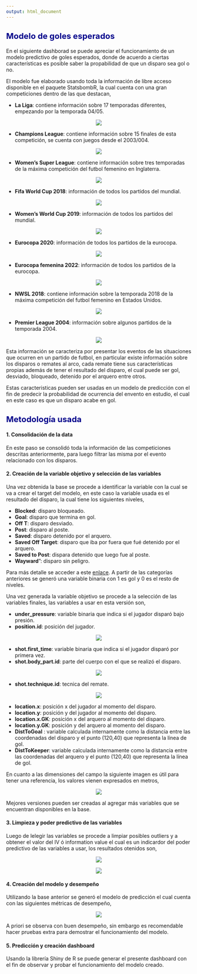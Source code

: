 ```yaml
---
output: html_document
---
```

<style type="text/css">


h2 { /* Header 2 */
    font-size: 22px;
  color: DarkBlue;
}

</style>

## **Modelo de goles esperados**

En el siguiente dashborad se puede apreciar el funcionamiento de un modelo predictivo de goles esperados, donde de acuerdo a ciertas características es posible saber la propabilidad de que un disparo sea gol o no.

El modelo fue elaborado usando toda la información de libre acceso disponible en el paquete StatsbombR, la cual cuenta con una gran competiciones dentro de las que destacan,

* **La Liga**: contiene información sobre 17 temporadas diferentes, empezando por la temporada 04/05.

<p align="center">
  <img src="laliga.png">
</p>

* **Champions League**: contiene información sobre 15 finales de esta competición, se cuenta con juegos desde el 2003/004.

<p align="center">
  <img src="champions.png">
</p>

* **Women's Super League**: contiene información sobre tres temporadas de la máxima competición del futbol femenino en Inglaterra.

<p align="center">
  <img src="wsl.jpg">
</p>

* **Fifa World Cup 2018**: información de todos los partidos del mundial.

<p align="center">
  <img src="wcup18.png">
</p>


* **Women's World Cup 2019**: información de todos los partidos del mundial.

<p align="center">
  <img src="wcup19.png">
</p>

* **Eurocopa 2020**: información de todos los partidos de la eurocopa.

<p align="center">
  <img src="euro20.png">
</p>

* **Eurocopa femenina 2022**: información de todos los partidos de la eurocopa.

<p align="center">
  <img src="euro22.png">
</p>

* **NWSL 2018**: contiene información sobre la temporada 2018 de la máxima competición del futbol femenino en Estados Unidos.

<p align="center">
  <img src="nwsl.jpg">
</p>

* **Premier League 2004**: información sobre algunos partidos de la temporada 2004.


<p align="center">
  <img src="premier.png">
</p>

Esta información se caracteriza por presentar los eventos de las situaciones que ocurren en un partido de futbol, en particular existe información sobre los disparos o remates al arco, cada remate tiene sus características propias además de tener el resultado del disparo, el cual puede ser gol, desviado, bloqueado, detenido por el arquero entre otros.

Estas caracteristicas pueden ser usadas en un modelo de predicción con el fin de predecir la probabilidad de ocurrencia del envento en estudio, el cual en este caso es que un disparo acabe en gol.

## **Metodología usada**

#### **1. Consolidación de la data**

En este paso se consolidó toda la información de las competiciones descritas anteriormente, para luego filtrar las misma por el evento relacionado con los disparos.

#### **2. Creación de la variable objetivo y selección de las variables**

Una vez obtenida la base se procede a identificar la variable con la cual se va a crear el target del modelo, en este caso la variable usada es el resultado del disparo, la cual tiene los siguientes niveles,

* **Blocked**: disparo bloqueado.
* **Goal**: disparo que termina en gol.
* **Off T**: disparo desviado.
* **Post**: disparo al poste.
* **Saved**: disparo detenido por el arquero.
* **Saved Off Target**: disparo que iba por fuera que fué detenido por el arquero.
* **Saved to Post**: dispara detenido que luego fue al poste.
* **Wayward**": disparo sin peligro.

Para más detalle se acceder a este <a href="https://github.com/statsbomb/open-data/tree/master/doc" target="_blank">enlace</a>. A partir de las categorías anteriores se generó una variable binaria con 1 es gol y 0 es el resto de niveles.

Una vez generada la variable objetivo se procede a la selección de las variables finales, las variables a usar en esta versión son,

* **under_pressure**: variable binaria que indica si el jugador disparó bajo presión. 
* **position.id**: posición del jugador.

<p align="center">
  <img src="pos.png">
</p>

* **shot.first_time**: variable binaria que indica si el jugador disparó por primera vez. 
* **shot.body_part.id**: parte del cuerpo con el que se realizó el disparo.

<p align="center">
  <img src="body.png">
</p>

* **shot.technique.id**: tecnica del remate.

<p align="center">
  <img src="tecnica.png">
</p>

* **location.x**: posición x del jugador al momento del disparo.
* **location.y**: posición y del jugador al momento del disparo.
* **location.x.GK**: posición x del arquero al momento del disparo.
* **location.y.GK**: posición y del arquero al momento del disparo.
* **DistToGoal** : variable calculada internamente como la distancia entre las coordenadas del disparo y el punto (120,40) que representa la línea de gol.
* **DistToKeeper**: variable calculada internamente como la distancia entre las coordenadas del arquero y el punto (120,40) que representa la línea de gol. 

En cuanto a las dimensiones del campo la siguiente imagen es útil para tener una referencia, los valores vienen expresados en metros,

<p align="center">
  <img src="campo.png">
</p>

Mejores versiones pueden ser creadas al agregar más variables que se encuentran disponibles en la base.

#### **3. Limpieza y poder predictivo de las variables**

Luego de lelegir las variables se procede a limpiar posibles outliers y a obtener el valor del IV ó information value el cual es un indicardor del poder predictivo de las variables a usar, los resultados otenidos son,

<p align="center">
  <img src="iv.png">
</p>

<p align="center">
  <img src="rangos.png">
</p>

#### **4. Creación del modelo y desempeño**

Utilizando la base anterior se generó el modelo de predicción el cual cuenta con las siguientes métricas de desempeño, 

<p align="center">
  <img src="metricas.png">
</p>


A priori se observa con buen desempeño, sin embargo es recomendable hacer pruebas extra para demostrar el funcionamiento del modelo.


#### **5. Predicción y creación dashboard**

Usando la librería Shiny de R se puede generar el presente dashboard con el fin de observar y probar el funcionamiento del modelo creado.



 

